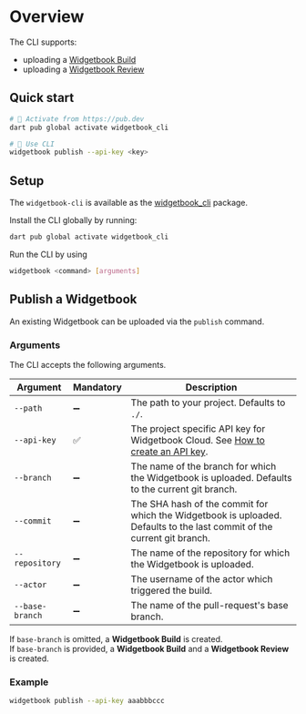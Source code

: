 # Overview

The CLI supports:
- uploading a [Widgetbook Build](https://docs.widgetbook.io/widgetbook-cloud/hosting)
- uploading a [Widgetbook Review](https://docs.widgetbook.io/widgetbook-cloud/review)

## Quick start

```bash
# 🎯 Activate from https://pub.dev
dart pub global activate widgetbook_cli

# 🚀 Use CLI
widgetbook publish --api-key <key>
```

## Setup

The `widgetbook-cli` is available as the [widgetbook_cli](https://pub.dev/packages/widgetbook_cli) package.

Install the CLI globally by running: 

```bash
dart pub global activate widgetbook_cli
```

Run the CLI by using
```bash
widgetbook <command> [arguments]
```

## Publish a Widgetbook

An existing Widgetbook can be uploaded via the `publish` command.

### Arguments

The CLI accepts the following arguments.

| Argument         | Mandatory | Description |
| ---------------- | --------- | ----------- |
| `--path`         | ➖        | The path to your project. Defaults to `./`. |
| `--api-key`      | ✅        | The project specific API key for Widgetbook Cloud. See [How to create an API key](https://docs.widgetbook.io/widgetbook-cloud/hosting#how-to-create-an-api-key).|
| `--branch`       | ➖        | The name of the branch for which the Widgetbook is uploaded. Defaults to the current git branch. |
| `--commit`       | ➖        | The SHA hash of the commit for which the Widgetbook is uploaded. Defaults to the last commit of the current git branch. |
| `--repository`   | ➖        | The name of the repository for which the Widgetbook is uploaded.|
| `--actor`        | ➖        | The username of the actor which triggered the build.|
| `--base-branch`  | ➖        | The name of the pull-request's base branch. |

If `base-branch` is omitted, a **Widgetbook Build** is created.  
If `base-branch` is provided, a **Widgetbook Build** and a **Widgetbook Review** is created.

### Example

```bash
widgetbook publish --api-key aaabbbccc
```